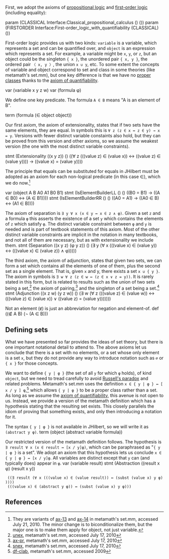 {{header
 | title    = Axioms of general set theory
 | subtitle = 
 | left     = 
 | right    = 
 | shortcut = 
 | notes    = [[w:General set theory|General set theory]] consists of only three axioms, but suffices to establish set theory for finite sets. It also can serve as the basis for more powerful set theories, such as [[w:Zermelo–Fraenkel set theory|ZFC]], as the axioms of general set theory are also axioms or theorems of most set theories.
}}
{{modules
| parameters = [[Interface:Classical propositional calculus|Classical propositional calculus]], [[Interface:First-order logic with quantifiability]]
| importedby = [[General set theory]]
| exportedby = None yet.
}}

First, we adopt the axioms of [[Interface:Classical propositional calculus|propositional logic]] and [[Interface:First-order logic with quantifiability|first-order logic]] (including equality):

<jh>
param (CLASSICAL Interface:Classical_propositional_calculus () ())
param (FIRSTORDER Interface:First-order_logic_with_quantifiability (CLASSICAL) ())
</jh>

First-order logic provides us with two kinds: <code>variable</code> is a variable, which represents a set and can be quantified over, and <code>object</code> is an expression which represents a set. For example, a variable might be <code>x</code>, <code>y</code>, or <code>z</code>, but an object could be the singleton <code>{ x }</code>, the unordered pair <code>{ x, y }</code>, the ordered pair <code>〈 x, y 〉</code>, the union <code>x ∪ y</code>, etc. To some extent the concepts of variable and object correspond to set and class in some theories (like metamath's set.mm), but one key difference is that we have no [[w:proper class|proper classes]] thanks to the [[Interface:Axiom of quantifiability|axiom of quantifiability]].

<jh>
var (variable x y z w)
var (formula φ)
</jh>

We define one key predicate. The formula <code>A ∈ B</code> means "A is an element of B".

<jh>
term (formula (∈ object object))
</jh>

Our first axiom, the axiom of extensionality, states that if two sets have the same elements, they are equal. In symbols this is <code>∀ z (z ∈ x ↔ z ∈ y) → x = y</code>.  Versions with fewer distinct variable constaints also hold, but they can be proved from this version and other axioms, so we assume the weakest version (the one with the most distinct variable constraints).

<jh>
stmt (Extensionality ((x y z)) () ((∀ z (((value z) ∈ (value x)) ↔ ((value z) ∈ (value y)))) → ((value x) = (value y))))
</jh>

The principle that equals can be substituted for equals in JHilbert must be adopted as an axiom for each non-logical predicate (in this case ∈), which we do now.<ref>They are variants of [http://us.metamath.org/mpeuni/ax-13.html ax-13] and [http://us.metamath.org/mpeuni/ax-14.html ax-14] in metamath's set.mm, accessed July 21, 2010. The minor change is to biconditionalize them, but the major one is to make them apply for object, not just variable.</ref>

<jh>
var (object A B A0 A1 B0 B1)
stmt (IsElementBuilderLL () () ((B0 = B1) → ((A ∈ B0) ↔ (A ∈ B1))))
stmt (IsElementBuilderRR () () ((A0 = A1) → ((A0 ∈ B) ↔ (A1 ∈ B))))
</jh>

The axiom of separation is <code>∃ y ∀ x (x ∈ y ↔ x ∈ z ∧ φ)</code>.  Given a set <code>z</code> and a formula <code>φ</code> this asserts the existence of a set <code>y</code> which contains the elements of <code>z</code> which satisfy <code>φ</code>. The distinct variable constraint between <code>φ</code> and <code>y</code> is needed and is part of textbook statements of this axiom.  Most of the other distinct variable constraints are implicit in the notation in many textbooks, and not all of them are necessary, but as with extensionality we include them.  
<jh>
stmt (Separation ((x y z) (φ y z)) () (∃ y (∀ x (((value x) ∈ (value y)) ↔ (((value x) ∈ (value z)) ∧ φ)))))
</jh>

The third axiom, the axiom of adjunction, states that given two sets, we can form a set which contains all the elements of one of them, plus the second set as a single element. That is, given <code>x</code> and </code>y</code>, there exists a set <code>x ∪ { y }</code>.  The axiom in symbols is <code>∃ w ∀ z (z ∈ w ↔ (z ∈ x ∨ z = y))</code>. It is rarely stated in this form, but is related to results such as the union of two sets being a set,<ref>[http://us.metamath.org/mpeuni/unex.html unex], metamath's set.mm, accessed July 17, 2010</ref> the axiom of pairing,<ref>[http://us.metamath.org/mpeuni/ax-pr.html ax-pr], metamath's set.mm, accessed July 17, 2010</ref> and the singleton of a set being a set.<ref>[http://us.metamath.org/mpeuni/snex.html snex], metamath's set.mm, accessed July 17, 2010</ref>
<jh>
stmt (Adjunction ((x z w) (y z w)) () (∃ w (∀ z (((value z) ∈ (value w)) ↔ (((value z) ∈ (value x)) ∨ ((value z) = (value y)))))))
</jh>

Not an element (<code>∉</code>) is just an abbreviation for negation and element-of.
<jh>
def ((∉ A B) (¬ (A ∈ B)))
</jh>

==Defining sets==
What we have presented so far provides the ideas of set theory, but there is one important notational detail to attend to. The above axioms let us conclude that there is a set with no elements, or a set whose only element is a set <code>x</code>, but they do not provide any way to introduce notation such as <code>∅</code> or <code>{ x }</code> for those concepts.

We want to define <code>{ y | φ }</code> (the set of all <code>y</code> for which <code>φ</code> holds), of kind <code>object</code>, but we need to tread carefully to avoid [[w:Russell's paradox|Russell's paradox]] and related problems. Metamath's set.mm uses the definition <code>x ∈ { y | φ } ↔ [ x / y ] φ</code>,<ref>[http://us.metamath.org/mpeuni/df-clab.html df-clab], metamath's set.mm, accessed 2009</ref> which allows <code>{ y | φ }</code> to be a proper class rather than a set. As long as we assume the [[Interface:Axiom of quantifiability|axiom of quantifiability]], this avenue is not open to us. Instead, we provide a version of the metamath definition which has a hypothesis stating that the resulting set exists. This closely parallels the idiom of proving that something exists, and only then introducing a notation for it.

The syntax <code>{ y | φ }</code> is not available in JHilbert, so we will write it as <code>(abstract y φ)</code>.
<jh>
term (object (abstract variable formula))
</jh>

Our restricted version of the metamath definition follows. The hypothesis is <code>∃ result ∀ x (x ∈ result ↔ [x / y]φ)</code>, which can be paraphrased as "<code>{ y | φ }</code> is a set". We adopt an axiom that this hypothesis lets us conclude <code>x ∈ { y | φ } ↔ [x / y]φ</code>. All variables are distinct except that <code>y</code> can (and typically does) appear in <code>φ</code>.
<jh>
var (variable result)
stmt (Abstraction ((result x φ) (result x y))
  ((∃ result (∀ x (((value x) ∈ (value result)) ↔ (subst (value x) y φ)))))
  (((value x) ∈ (abstract y φ)) ↔ (subst (value x) y φ)))
</jh>

==References==
<references/>

[[Category:Axiomatics of classical set theory and its fragments|{{PAGENAME}}]]

